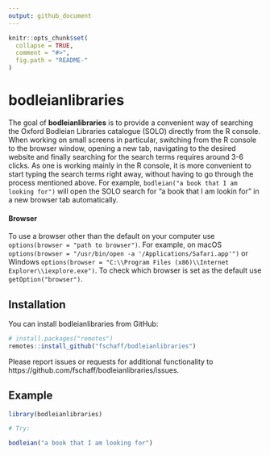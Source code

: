 ```yaml
---
output: github_document
---
```


<!-- README.md is generated from README.Rmd. Please edit that file -->

```r
knitr::opts_chunk$set(
  collapse = TRUE,
  comment = "#>",
  fig.path = "README-"
)
```

# bodleianlibraries

The goal of **bodleianlibraries** is to provide a convenient way of searching the Oxford Bodleian Libraries catalogue (SOLO) directly from the R console. When working on small screens in particular, switching from the R console to the browser window, opening a new tab, navigating to the desired website and finally searching for the search terms requires around 3-6 clicks. As one is working mainly in the R console, it is more convenient to start typing the search terms right away, without having to go through the process mentioned above. For example, `bodleian("a book that I am looking for")` will open the SOLO search for "a book that I am lookin for" in a new browser tab automatically.

#### Browser

To use a browser other than the default on your computer use `options(browser = "path to browser")`. For example, on macOS `options(browser = "/usr/bin/open -a '/Applications/Safari.app'")` or Windows `options(browser = "C:\\Program Files (x86)\\Internet Explorer\\iexplore.exe")`. To check which browser is set as the default use `getOption("browser")`.


## Installation

You can install bodleianlibraries from GitHub:
```r
# install.packages("remotes")
remotes::install_github("fschaff/bodleianlibraries")
```

Please report issues or requests for additional functionality to https://github.com/fschaff/bodleianlibraries/issues.

## Example

```r
library(bodleianlibraries)

# Try:

bodleian("a book that I am looking for")

```
